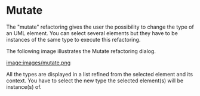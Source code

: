 =Mutate=

The "mutate" refactoring gives the user the possibility to change the type of an UML element.
You can select several elements but they have to be instances of the same type to execute this refactoring. 

The following image illustrates the Mutate refactoring dialog.


[[image:images/mutate.png]] 

All the types are displayed in a list refined from the selected element and its context. You have to select the new type the selected element(s) will be instance(s) of.